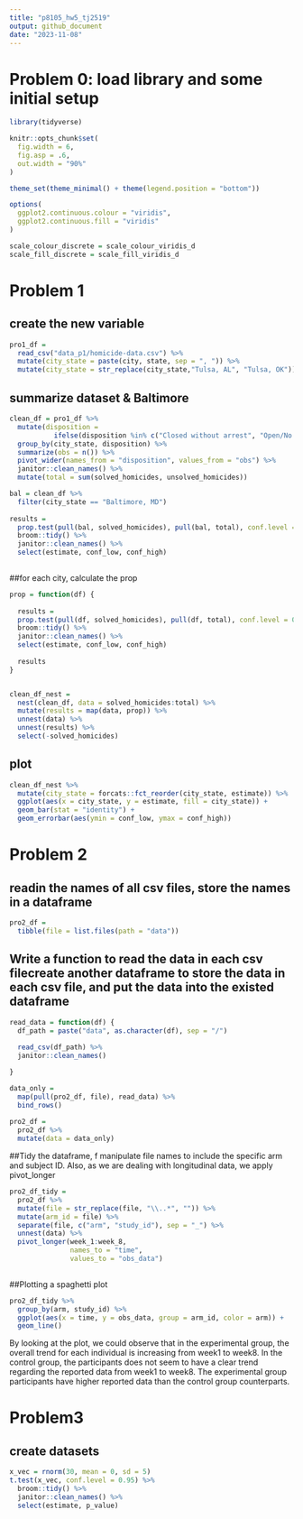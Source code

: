 ```yaml
---
title: "p8105_hw5_tj2519"
output: github_document
date: "2023-11-08"
---
```


# Problem 0: load library and some initial setup
```r
library(tidyverse)

knitr::opts_chunk$set(
  fig.width = 6,
  fig.asp = .6,
  out.width = "90%"
)

theme_set(theme_minimal() + theme(legend.position = "bottom"))

options(
  ggplot2.continuous.colour = "viridis",
  ggplot2.continuous.fill = "viridis"
)

scale_colour_discrete = scale_colour_viridis_d
scale_fill_discrete = scale_fill_viridis_d

```

# Problem 1
## create the new variable
```r
pro1_df = 
  read_csv("data_p1/homicide-data.csv") %>% 
  mutate(city_state = paste(city, state, sep = ", ")) %>% 
  mutate(city_state = str_replace(city_state,"Tulsa, AL", "Tulsa, OK"))

```

## summarize dataset & Baltimore
```r
clean_df = pro1_df %>% 
  mutate(disposition = 
           ifelse(disposition %in% c("Closed without arrest", "Open/No arrest"), "Unsolved homicides", "Solved homicides")) %>%
  group_by(city_state, disposition) %>% 
  summarize(obs = n()) %>% 
  pivot_wider(names_from = "disposition", values_from = "obs") %>% 
  janitor::clean_names() %>% 
  mutate(total = sum(solved_homicides, unsolved_homicides))

bal = clean_df %>% 
  filter(city_state == "Baltimore, MD")
  
results = 
  prop.test(pull(bal, solved_homicides), pull(bal, total), conf.level = 0.95) %>% 
  broom::tidy() %>% 
  janitor::clean_names() %>% 
  select(estimate, conf_low, conf_high)
  
```


##for each city, calculate the prop
```r
prop = function(df) {
  
  results = 
  prop.test(pull(df, solved_homicides), pull(df, total), conf.level = 0.95) %>% 
  broom::tidy() %>% 
  janitor::clean_names() %>% 
  select(estimate, conf_low, conf_high)
  
  results
}


clean_df_nest =
  nest(clean_df, data = solved_homicides:total) %>% 
  mutate(results = map(data, prop)) %>% 
  unnest(data) %>% 
  unnest(results) %>% 
  select(-solved_homicides)


```

## plot
```r
clean_df_nest %>% 
  mutate(city_state = forcats::fct_reorder(city_state, estimate)) %>% 
  ggplot(aes(x = city_state, y = estimate, fill = city_state)) +
  geom_bar(stat = "identity") +
  geom_errorbar(aes(ymin = conf_low, ymax = conf_high))
```





# Problem 2
## readin the names of all csv files, store the names in a dataframe
```r
pro2_df = 
  tibble(file = list.files(path = "data")) 

```

## Write a function to read the data in each csv filecreate another dataframe to store the data in each csv file, and put the data into the existed dataframe
```r
read_data = function(df) {
  df_path = paste("data", as.character(df), sep = "/")
 
  read_csv(df_path) %>% 
  janitor::clean_names()

}

data_only = 
  map(pull(pro2_df, file), read_data) %>% 
  bind_rows()
    
pro2_df = 
  pro2_df %>% 
  mutate(data = data_only)

```

##Tidy the dataframe, f manipulate file names to include the specific arm and subject ID. Also, as we are dealing with longitudinal data, we apply pivot_longer
```r
pro2_df_tidy = 
  pro2_df %>% 
  mutate(file = str_replace(file, "\\..*", "")) %>% 
  mutate(arm_id = file) %>% 
  separate(file, c("arm", "study_id"), sep = "_") %>% 
  unnest(data) %>% 
  pivot_longer(week_1:week_8,
               names_to = "time",
               values_to = "obs_data") 
  
```

##Plotting a spaghetti plot 
```r
pro2_df_tidy %>% 
  group_by(arm, study_id) %>% 
  ggplot(aes(x = time, y = obs_data, group = arm_id, color = arm)) +
  geom_line()
```

By looking at the plot, we could observe that in the experimental group, the overall trend for each individual is increasing from week1 to week8. In the control group, the participants does not seem to have a clear trend regarding the reported data from week1 to week8. The experimental group participants have higher reported data than the control group counterparts.



# Problem3
## create datasets
```r
x_vec = rnorm(30, mean = 0, sd = 5)
t.test(x_vec, conf.level = 0.95) %>% 
  broom::tidy() %>% 
  janitor::clean_names() %>%
  select(estimate, p_value)



```




